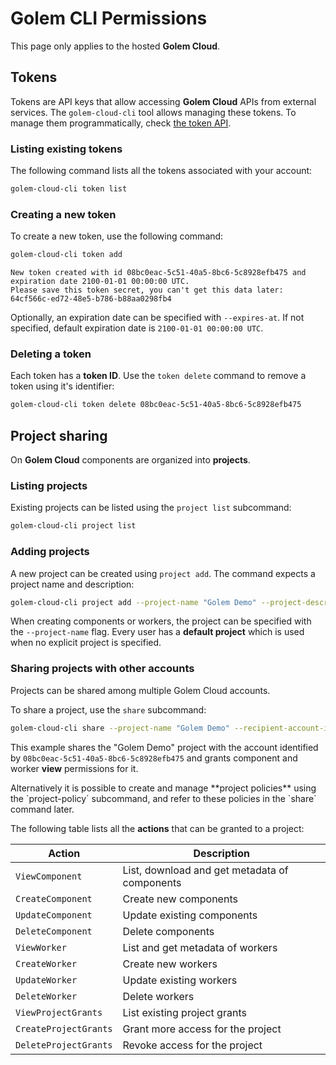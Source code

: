 
# Golem CLI Permissions

<Callout type="info">This page only applies to the hosted **Golem Cloud**.</Callout>

## Tokens

Tokens are API keys that allow accessing **Golem Cloud** APIs from external services. The `golem-cloud-cli` tool allows managing these tokens.
To manage them programmatically, check [the token API](../../docs/rest-api/cloud-rest-api/token.mdx).

### Listing existing tokens

The following command lists all the tokens associated with your account:

```bash filename="Terminal" copy
golem-cloud-cli token list
```

### Creating a new token

To create a new token, use the following command:

```bash filename="Terminal" copy
golem-cloud-cli token add
```

```
New token created with id 08bc0eac-5c51-40a5-8bc6-5c8928efb475 and expiration date 2100-01-01 00:00:00 UTC.
Please save this token secret, you can't get this data later:
64cf566c-ed72-48e5-b786-b88aa0298fb4
```

Optionally, an expiration date can be specified with `--expires-at`. If not specified, default expiration date is `2100-01-01 00:00:00 UTC`.

### Deleting a token

Each token has a **token ID**. Use the `token delete` command to remove a token using it's identifier:

```bash filename="Terminal" copy
golem-cloud-cli token delete 08bc0eac-5c51-40a5-8bc6-5c8928efb475
```

## Project sharing

On **Golem Cloud** components are organized into **projects**.

### Listing projects

Existing projects can be listed using the `project list` subcommand:

```bash filename="Terminal" copy
golem-cloud-cli project list
```

### Adding projects

A new project can be created using `project add`. The command expects a project name and description:

```bash filename="Terminal" copy
golem-cloud-cli project add --project-name "Golem Demo" --project-description "A new project for demonstrating the project feature"
```

When creating components or workers, the project can be specified with the `--project-name` flag. Every user has a **default project** which is used when no explicit project is specified.

### Sharing projects with other accounts

Projects can be shared among multiple Golem Cloud accounts.

To share a project, use the `share` subcommand:

```bash filename="Terminal" copy
golem-cloud-cli share --project-name "Golem Demo" --recipient-account-id 08bc0eac-5c51-40a5-8bc6-5c8928efb475 --project-actions ViewWorker --project-actions ViewComponent
```

This example shares the "Golem Demo" project with the account identified by `08bc0eac-5c51-40a5-8bc6-5c8928efb475` and grants component and worker **view** permissions for it.

<Callout>
  Alternatively it is possible to create and manage **project policies** using the `project-policy`
  subcommand, and refer to these policies in the `share` command later.
</Callout>

The following table lists all the **actions** that can be granted to a project:

| Action                | Description                                   |
| --------------------- | --------------------------------------------- |
| `ViewComponent`       | List, download and get metadata of components |
| `CreateComponent`     | Create new components                         |
| `UpdateComponent`     | Update existing components                    |
| `DeleteComponent`     | Delete components                             |
| `ViewWorker`          | List and get metadata of workers              |
| `CreateWorker`        | Create new workers                            |
| `UpdateWorker`        | Update existing workers                       |
| `DeleteWorker`        | Delete workers                                |
| `ViewProjectGrants`   | List existing project grants                  |
| `CreateProjectGrants` | Grant more access for the project             |
| `DeleteProjectGrants` | Revoke access for the project                 |
